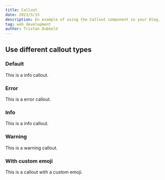 ```yaml
---
title: Callout
date: 2023/5/15
description: En example of using the Callout component in your blog.
tag: web development
author: Tristan Dubbeld
---
```



## Use different callout types

### Default

<Callout>This is a info callout.</Callout>

### Error

<Callout type="error">This is a error callout.</Callout>

### Info

<Callout type="info">This is a info callout.</Callout>

### Warning

<Callout type="warning">This is a warning callout.</Callout>

### With custom emoji

<Callout emoji="🚀">This is a callout with a custom emoji.</Callout>
